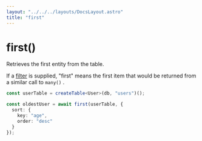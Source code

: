 ```yaml
---
layout: "../../../layouts/DocsLayout.astro"
title: "first"
---
```


# first()

Retrieves the first entity from the table.

If a [filter](/docs/filters) is supplied, "first" means the first item that would be returned
from a similar call to `many()` .

```ts
const userTable = createTable<User>(db, "users")();

const oldestUser = await first(userTable, {
  sort: {
    key: "age",
    order: "desc"
  }
});
```
